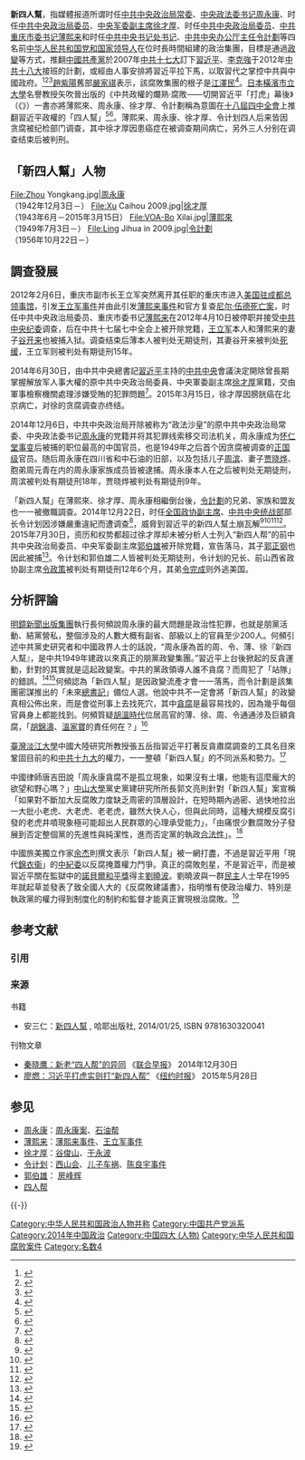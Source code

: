 '''新四人幫'''，指媒體报道所谓时任[[中国共产党中央政治局常务委员会|中共中央政治局常委]]、[[中共中央政法委員會書記|中央政法委书记]][[周永康|周永康]]、时任[[中国共产党中央政治局|中共中央政治局委员]]、[[中國共產黨中央軍事委員會副主席|中央军委副主席]][[徐才厚|徐才厚]]、时任[[中国共产党中央政治局|中共中央政治局委员]]、[[中国共产党重庆市委员会|中共重庆市委书记]][[薄熙来|薄熙来]]和时任[[中共中央书记处|中共中央书记处书记]]、[[中共中央办公厅|中共中央办公厅主任]][[令計劃|令計劃]]等四名前[[中华人民共和国|中华人民共和国]][[党和国家领导人|党和国家领导人]]在位时長時間組建的政治集團，目標是通過[[政變|政變]]等方式，推翻[[中國共產黨|中國共產黨]]於2007年[[中国共产党第十七次全国代表大会|中共十七大]]訂下[[習近平|習近平]]、[[李克強|李克強]]于2012年[[中共十八大|中共十八大]]接班的計劃，或經由人事安排將習近平拉下馬，以取習代之掌控中共與中國政府。<ref>{{Cite news|url=http://www.appledaily.com.tw/appledaily/article/international/20131222/35525444/|title=周永康帶頭謀反習近平 新四人幫被鬥垮|date=2013-12-22|publisher=[[蘋果日報_(台灣)|蘋果日報 (台灣)]]|accessdate=2014-07-07|archiveurl=https://web.archive.org/web/20140714174709/http://www.appledaily.com.tw/appledaily/article/international/20131222/35525444/|archivedate=2014-07-14|dead-url=no}}</ref><ref>{{Cite news|url=http://www.appledaily.com.tw/appledaily/article/international/20141223/36283348/|title=令計劃落馬 新四人幫全垮 密謀篡政先後被查辦 習近平剷心頭患|date=2014-12-23|publisher=[[蘋果日報_(台灣)|蘋果日報 (台灣)]]|accessdate=2014-12-25|archiveurl=https://web.archive.org/web/20141223225853/http://www.appledaily.com.tw/appledaily/article/international/20141223/36283348/|archivedate=2014-12-23|dead-url=no}}</ref><ref>{{Cite news|url=http://hk.apple.nextmedia.com/international/art/20141223/18978470|title=新四人幫圖推翻習|date=2014-12-23|publisher=[[蘋果日報_(香港)|蘋果日報 (香港)]]|accessdate=2014-12-26|archiveurl=https://web.archive.org/web/20141226093520/http://hk.apple.nextmedia.com/international/art/20141223/18978470|archivedate=2014-12-26|dead-url=no}}</ref>[[趙紫陽|趙紫陽]]舊部[[嚴家祺|嚴家祺]]表示，該腐敗集團的根子是[[江澤民|江澤民]]<ref>{{cite news|url=http://www.voachinese.com/content/zhaozhiyang-xijinping-20150116/2601452.html|title=赵紫阳去世十周年：严家祺访谈节录|author=萧洵|date=2015-01-17|agency=[[美國之音|美國之音]]|accessdate=2015-06-19|archiveurl=https://web.archive.org/web/20150720031203/http://www.voachinese.com/content/zhaozhiyang-xijinping-20150116/2601452.html|archivedate=2015-07-20|dead-url=no}}</ref>。[[日本|日本]][[橫濱市立大學|橫濱市立大學]]名譽教授矢吹晉出版的《中共政權的爛熟·腐敗——切開習近平「打虎」幕後》（《{{lang|ja|中共政権の爛熟・腐敗―習近平「虎退治」の闇を切り裂く}}》）一書亦將薄熙來、周永康、徐才厚、令計劃稱為意圖在[[中国共产党第十八届中央委员会第四次全体会议|十八屆四中全會]]上推翻習近平政權的「四人幫」<ref>{{Cite news|url=http://www.bbc.co.uk/zhongwen/trad/china/2014/12/141223_ana_china_ling_jihua_japan|title=觀察：日本看令計劃下台所涉的中共權鬥|date=2014-12-23|publisher=[[BBC|BBC]]中文網|accessdate=2014-12-25|archiveurl=https://web.archive.org/web/20141226033330/http://www.bbc.co.uk/zhongwen/trad/china/2014/12/141223_ana_china_ling_jihua_japan|archivedate=2014-12-26|dead-url=no}}</ref><ref>{{Cite web|url=http://www.mmjp.or.jp/sososha/pdf_file/mokuji_tyuukyo_ranjyuku_fuhai.pdf|title=中共政権の爛熟・腐敗―習近平「虎退治」の闇を切り裂く|accessdate=2018-06-12|author=矢吹晉|language=ja|archiveurl=https://web.archive.org/web/20160305134717/http://www.mmjp.or.jp/sososha/pdf_file/mokuji_tyuukyo_ranjyuku_fuhai.pdf|archivedate=2016-03-05|dead-url=no}}</ref>。薄熙来、周永康、徐才厚、令计划四人后来皆因贪腐被纪检部门调查，其中徐才厚因患癌症在被调查期间病亡，另外三人分别在调查结束后被判刑。

==「新四人幫」人物==
<gallery mode="packed" heights="200" style="text-align:center">
File:Zhou Yongkang.jpg|[[周永康|周永康]]<br />（1942年12月3日－）
File:Xu Caihou 2009.jpg|[[徐才厚|徐才厚]]<br />（1943年6月－2015年3月15日）
File:VOA-Bo Xilai.jpg|[[薄熙來|薄熙來]]<br />（1949年7月3日－）
File:Ling Jihua in 2009.jpg|[[令計劃|令計劃]]<br />（1956年10月22日－）
</gallery>
==調查發展==
2012年2月6日，重庆市副市长王立军突然离开其任职的重庆市进入[[美国驻成都总领事馆|美国驻成都总领事馆]]，引发[[王立军事件|王立军事件]]并由此引发[[薄熙来事件|薄熙来事件]]和官方复查[[海伍德死亡案|尼尔·伍德死亡案]]，时任中共中央政治局委员、重庆市委书记[[薄熙来|薄熙来]]在2012年4月10日被停职并接受[[中共中央纪委|中共中央纪委]]调查，后在中共十七届七中全会上被开除党籍，[[王立军|王立军]]本人和薄熙来的妻子[[谷开来|谷开来]]也被捕入狱。调查结束后薄本人被判处无期徒刑，其妻谷开来被判处[[死缓|死缓]]，王立军则被判处有期徒刑15年。

2014年6月30日，由中共中央總書記[[習近平|習近平]]主持的[[中国共产党中央委员会|中共中央]]會議決定開除曾長期掌握解放军人事大權的原中共中央政治局委員、中央軍委副主席[[徐才厚|徐才厚]]黨籍，交由軍事檢察機關處理涉嫌受賄的犯罪問題<ref>{{cite web|url=http://fanfu.people.com.cn/n/2014/0701/c64371-25221067.html|title=中共中央决定给予徐才厚开除党籍处分|date=2014-07-01|publisher=人民网|accessdate=2018-03-31|archiveurl=https://web.archive.org/web/20180331173534/http://fanfu.people.com.cn/n/2014/0701/c64371-25221067.html|archivedate=2018-03-31|dead-url=no}}</ref>。2015年3月15日，徐才厚因膀胱癌在北京病亡，对徐的贪腐调查亦终结。

2014年12月6日，中共中央政治局开除被称为“政法沙皇”的原中共中央政治局常委、中央政法委书记[[周永康|周永康]]的党籍并将其犯罪线索移交司法机关，周永康成为[[怀仁堂事变|怀仁堂事变]]后被捕的职位最高的中国官员，也是1949年之后首个因贪腐被调查的[[正国级|正国级]]官员。随后周永康在四川省和中石油的旧部，以及包括儿子[[周滨|周滨]]、妻子[[贾晓烨|贾晓烨]]、胞弟周元青在内的周永康家族成员皆被逮捕。周永康本人在之后被判处无期徒刑，周滨被判处有期徒刑18年，贾晓烨被判处有期徒刑9年。

「新四人幫」在薄熙來、徐才厚、周永康相繼倒台後，[[令計劃|令計劃]]的兄弟、家族和盟友也一一被撤職調查。2014年12月22日，时任[[全国政协副主席|全国政协副主席]]、[[中共中央统战部|中共中央统战部]]部长令计划因涉嫌嚴重違紀而遭调查<ref>{{cite web|url=http://politics.people.com.cn/n/2014/1222/c1001-26255212.html|title=令计划接受组织调查|date=2014-12-22|publisher=新华网|accessdate=2018-03-31|archiveurl=https://web.archive.org/web/20150321145634/http://politics.people.com.cn/n/2014/1222/c1001-26255212.html|archivedate=2015-03-21|dead-url=no}}</ref>，威脅到習近平的新四人幫土崩瓦解<ref>{{Cite news|url=http://www.sohcradio.com/b5/2014/12/16/Art1115826.html|title=媒體觀察：令計劃“復出”，是仍在“計劃”還是“完成”|date=2014-12-16|publisher=[[希望之声国际广播电台|希望之声国际广播电台]]|accessdate=2018-06-12|archiveurl=https://web.archive.org/web/20180612211036/http://www.sohcradio.com/b5/2014/12/16/Art1115826.html|archivedate=2018-06-12|dead-url=yes}}</ref><ref>{{Cite news|url=http://news.sohu.com/20141222/n407188274.shtml|title=令计划目前正接受组织调查|date=2014-12-22|publisher=[[搜狐|搜狐]]|accessdate=2014-12-22|archiveurl=https://web.archive.org/web/20141222140648/http://news.sohu.com/20141222/n407188274.shtml|archivedate=2014-12-22|dead-url=no}}</ref><ref>{{Cite news|url=http://www.mingpaocanada.com/Tor/htm/News/20141223/taa01_r.htm|title=威脅習近平 新四人幫瓦解 薄熙來 周永康 徐才厚 令計劃先後落網|date=2014-12-23|publisher=[[明報|明報]]|accessdate=2014-12-25|archiveurl=https://web.archive.org/web/20141225191400/http://www.mingpaocanada.com/Tor/htm/News/20141223/taa01_r.htm|archivedate=2014-12-25|dead-url=no}}</ref><ref>{{Cite news|url=http://www.cna.com.tw/news/acn/201412230235-1.aspx|title=新四人幫下台 陸通報措辭有玄機|date=2014-12-23|publisher=[[中央通訊社|中央通訊社]]|accessdate=2014-12-25|archiveurl=https://web.archive.org/web/20141225195527/http://www.cna.com.tw/news/acn/201412230235-1.aspx|archivedate=2014-12-25|dead-url=no}}</ref>。2015年7月30日，资历和权势都超过徐才厚却未被分析人士列入“新四人帮”的前中共中央政治局委员、中央军委副主席[[郭伯雄|郭伯雄]]被开除党籍，宣告落马，其子[[郭正钢|郭正钢]]也因此被捕<ref>{{cite web|url=http://www.xinhuanet.com/legal/2015-07/30/c_1116096002.htm|title=中共中央决定给予郭伯雄开除党籍处分|date=2015-07-30|publisher=新华网|accessdate=2018-03-31|archiveurl=https://web.archive.org/web/20180331173419/http://www.xinhuanet.com/legal/2015-07/30/c_1116096002.htm|archivedate=2018-03-31|dead-url=no}}</ref>。令计划和郭伯雄二人皆被判处无期徒刑，令计划的兄长、前山西省政协副主席[[令政策|令政策]]被判处有期徒刑12年6个月，其弟[[令完成|令完成]]则外逃美国。

==分析評論==
[[明鏡新聞出版集團|明鏡新聞出版集團]]執行長何頻說周永康的最大問題是政治性犯罪，也就是朋黨活動、結黨營私，整個涉及的人數大概有副省、部級以上的官員至少200人。何頻引述中共黨史研究者和中國政界人士的話說，“周永康為首的周、令、薄、徐『新四人幫』，是中共1949年建政以來真正的朋黨政變集團。”習近平上台後掀起的反貪運動，針對的其實就是這起政變案。中共的黨政領導人誰不貪腐？而周犯了「站隊」的錯誤。<ref>{{Cite news|url=http://www.voachinese.com/content/zhouyongkang-case-20141205/2547874.html|title=周永康案是中共建政以來最大政變案？|date=2014-12-05|work=[[美國之音|美國之音]]|accessdate=2014-12-25|archiveurl=https://web.archive.org/web/20141228115108/http://www.voachinese.com/content/zhouyongkang-case-20141205/2547874.html|archivedate=2014-12-28|dead-url=no}}</ref><ref>{{Cite news|title=政治性犯罪 周永康恐判死刑或死緩|url=http://news.ltn.com.tw/news/world/paper/836958|work=[[自由時報|自由時報]]|date=2014-12-07|accessdate=2014-12-25|archiveurl=https://web.archive.org/web/20141209095810/http://news.ltn.com.tw/news/world/paper/836958|archivedate=2014-12-09|dead-url=no}}</ref>何頻認為「新四人幫」是因政變流產才會一一落馬，而令計劃是該集團密謀推出的「未來[[中国共产党中央委员会总书记|總書記]]」備位人選。他說中共不一定會將「新四人幫」的政變真相公佈出來，而是會從刑事上去找死穴，其中[[貪腐|貪腐]]是最容易找的，因為幾乎每個官員身上都能找到。何頻質疑[[胡温体制|胡溫時代]]位居高官的薄、徐、周、令通通涉及巨額貪腐，「[[胡錦濤|胡錦濤]]、[[溫家寶|溫家寶]]的責任何在？」<ref>{{Cite news|url=http://www.stormmediagroup.com/opencms/news/detail/5b2f093a-8a85-11e4-8635-ef2804cba5a1/?uuid=5b2f093a-8a85-11e4-8635-ef2804cba5a1|title=打老虎？清算政敵？「新四人幫」全落馬|date=2014-12-23|publisher=[[風傳媒|風傳媒]]|accessdate=2014-12-25|archiveurl=https://web.archive.org/web/20141225195334/http://www.stormmediagroup.com/opencms/news/detail/5b2f093a-8a85-11e4-8635-ef2804cba5a1/?uuid=5b2f093a-8a85-11e4-8635-ef2804cba5a1|archivedate=2014-12-25|deadurl=yes}}</ref>

[[臺灣|臺灣]][[淡江大學|淡江大學]]中國大陸研究所教授張五岳指習近平打著反貪肅腐調查的工具名目來鞏固目前的和[[中国共产党第十九次全国代表大会|中共十九大]]的權力，一一整頓「新四人幫」的不同派系和勢力。<ref>{{Cite news|url=http://news.pts.org.tw/detail.php?NEENO=286633s|title=中國政協副主席令計畫 違紀遭調查|work=[[公視新聞|公視新聞]]|date=2014-12-23}}</ref>

中國律師唐吉田說「周永康貪腐不是孤立現象，如果沒有土壤，他能有這麼龐大的欲望和野心嗎？」[[中山大學|中山大學]]黨史黨建研究所所長郭文亮則針對「新四人幫」案宣稱「如果對不斷加大反腐敗力度缺乏周密的頂層設計，在短時期內過密、過快地拉出一大批小老虎、大老虎、老老虎，雖然大快人心，但與此同時，這種大規模反腐引發的老虎井噴現象極可能超出人民群眾的心理承受能力」，「由痛恨少數腐敗分子發展到否定整個黨的先進性與純潔性，進而否定黨的執政[[合法性|合法性]]」。<ref>{{cite web|url=http://theory.people.com.cn/n/2014/0806/c112848-25414281.html|title=郭文亮：反腐风暴的风险评估与防范|date=2014年8月6日|website=人民网-《人民论坛》|accessdate=2020年10月9日|archive-date=2020年10月9日|archive-url=https://web.archive.org/web/20201009053346/http://theory.people.com.cn/n/2014/0806/c112848-25414281.html|dead-url=no}}</ref>

中國旅美獨立作家[[余杰|余杰]]則撰文表示「新四人幫」被一網打盡，不過是習近平用「現代[[錦衣衛指揮使司|錦衣衞]]」的[[中国共产党中央纪律检查委员会|中紀委]]以反腐掩蓋權力鬥爭。真正的腐敗剋星，不是習近平，而是被習近平關在監獄中的[[諾貝爾和平獎|諾貝爾和平獎]]得主[[劉曉波|劉曉波]]。劉曉波與一群[[民主|民主]]人士早在1995年就起草並發表了致全國人大的《反腐敗建議書》，指明惟有使政治權力、特別是執政黨的權力得到制度化的制約和監督才能真正實現根治腐敗。<ref>{{Cite news|url=http://www.stormmediagroup.com/opencms/news/detail/5b2f093a-8a85-11e4-8635-ef2804cba5a1/?uuid=5b2f093a-8a85-11e4-8635-ef2804cba5a1|title=習近平與劉曉波，誰是腐敗剋星？|author=[[余杰|余杰]]|date=2014-12-26|publisher=[[風傳媒|風傳媒]]|accessdate=2014-12-25|archiveurl=https://web.archive.org/web/20141225195334/http://www.stormmediagroup.com/opencms/news/detail/5b2f093a-8a85-11e4-8635-ef2804cba5a1/?uuid=5b2f093a-8a85-11e4-8635-ef2804cba5a1|archivedate=2014-12-25|deadurl=yes}}</ref>

== 参考文献 ==
=== 引用 ===
{{Reflist|30em}}

=== 来源 ===
{{ReflistH}}
; 书籍
* 安三仁：[http://www.sanmin.com.tw/Product/index/99P155U6h102g7A104d67U106D126lHNaVSt114FeS 新四人幫] {{Wayback|url=http://www.sanmin.com.tw/Product/index/99P155U6h102g7A104d67U106D126lHNaVSt114FeS |date=20190612185052 }}, 哈耶出版社, 2014/01/25, ISBN 9781630320041

; 刊物文章
* [https://web.archive.org/web/20141230145209/http://www.zaobao.com.sg/special/zbo/story20141230-429690 秦晓鹰：新老“四人帮”的异同] 《[[联合早报|联合早报]]》 2014年12月30日
* [http://cn.nytimes.com/china/20150528/c28liao/ 廖燃：习近平打虎实则打“新四人帮”] {{Wayback|url=http://cn.nytimes.com/china/20150528/c28liao/ |date=20210113024502 }} 《[[纽约时报|纽约时报]]》 2015年5月28日
{{ReflistF}}

==参见==
{{Portal box|中华人民共和国|中国共产党|政治|人物}}
* [[周永康|周永康]]：[[周永康案|周永康案]]、[[石油帮|石油帮]]
* [[薄熙来|薄熙来]]：[[薄熙来事件|薄熙来事件]]、[[王立军事件|王立军事件]]
* [[徐才厚|徐才厚]]：[[谷俊山|谷俊山]]、[[于永波|于永波]]
* [[令计划|令计划]]：[[西山会|西山会]]、[[令谷#法拉利事件|儿子车祸]]、[[陈良宇事件|陈良宇事件]]
* [[郭伯雄|郭伯雄]]： [[房峰辉|房峰辉]]
* [[四人帮|四人帮]]
{{-}}
{{中国共产党派系}}
{{周永康}}
{{薄熙来}}
{{中共十八大到十九大期间的反腐败工作}}
{{中华人民共和国腐败案件}}

[[Category:中华人民共和国政治人物并称|Category:中华人民共和国政治人物并称]]
[[Category:中国共产党派系|Category:中国共产党派系]]
[[Category:2014年中国政治|Category:2014年中国政治]]
[[Category:中国四大_(人物)|Category:中国四大 (人物)]]
[[Category:中华人民共和国腐败案件|Category:中华人民共和国腐败案件]]
[[Category:名数4|Category:名数4]]
